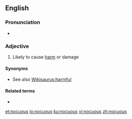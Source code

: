 ==English==

===Pronunciation===
* {{IPA|/ˈnɑ.kju.əs/|lang=en}}

===Adjective===
{{en-adj}}

# Likely to cause [[harm]] or damage

====Synonyms====
* See also [[Wikisaurus:harmful]]

====Related terms====
* {{l|en|noxious}}

[[et:nocuous]]
[[io:nocuous]]
[[ku:nocuous]]
[[vi:nocuous]]
[[zh:nocuous]]